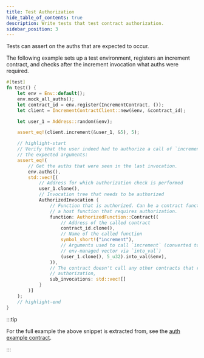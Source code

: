 ```yaml
---
title: Test Authorization
hide_table_of_contents: true
description: Write tests that test contract authorization.
sidebar_position: 3
---
```


Tests can assert on the auths that are expected to occur.

The following example sets up a test environment, registers an increment contract, and checks after the increment invocation what auths were required.

```rust
#[test]
fn test() {
    let env = Env::default();
    env.mock_all_auths();
    let contract_id = env.register(IncrementContract, ());
    let client = IncrementContractClient::new(&env, &contract_id);

    let user_1 = Address::random(&env);

    assert_eq!(client.increment(&user_1, &5), 5);

    // highlight-start
    // Verify that the user indeed had to authorize a call of `increment` with
    // the expected arguments:
    assert_eq!(
        // Get the auths that were seen in the last invocation.
        env.auths(),
        std::vec![(
            // Address for which authorization check is performed
            user_1.clone(),
            // Invocation tree that needs to be authorized
            AuthorizedInvocation {
                // Function that is authorized. Can be a contract function or
                // a host function that requires authorization.
                function: AuthorizedFunction::Contract((
                    // Address of the called contract
                    contract_id.clone(),
                    // Name of the called function
                    symbol_short!("increment"),
                    // Arguments used to call `increment` (converted to the
                    // env-managed vector via `into_val`)
                    (user_1.clone(), 5_u32).into_val(&env),
                )),
                // The contract doesn't call any other contracts that require
                // authorization,
                sub_invocations: std::vec![]
            }
        )]
    );
    // highlight-end
}
```

:::tip

For the full example the above snippet is extracted from, see the [auth example contract](../../smart-contracts/example-contracts/auth.mdx).

:::
